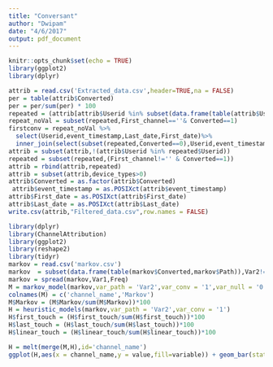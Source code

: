 ```yaml
---
title: "Conversant"
author: "Dwipam"
date: "4/6/2017"
output: pdf_document
---
```


```r
knitr::opts_chunk$set(echo = TRUE)
library(ggplot2)
library(dplyr)
```

```r
attrib = read.csv('Extracted_data.csv',header=TRUE,na = FALSE)
per = table(attrib$Converted)
per = per/sum(per) * 100
repeated = (attrib[attrib$Userid %in% subset(data.frame(table(attrib$Userid)),Freq!=1)$Var1,])
repeat_noVal = subset(repeated,First_channel==''& Converted==1)
firstconv = repeat_noVal %>% 
  select(Userid,event_timestamp,Last_date,First_date)%>%
  inner_join(select(subset(repeated,Converted==0),Userid,event_timestamp,Last_date,First_date),by="Userid")
attrib = subset(attrib,!(attrib$Userid %in% repeated$Userid))
repeated = subset(repeated,(First_channel!='' & Converted==1))
attrib = rbind(attrib,repeated)
attrib = subset(attrib,device_types>0)
attrib$Converted = as.factor(attrib$Converted)
 attrib$event_timestamp = as.POSIXct(attrib$event_timestamp)
attrib$First_date = as.POSIXct(attrib$First_date)
attrib$Last_date = as.POSIXct(attrib$Last_date)
write.csv(attrib,"Filtered_data.csv",row.names = FALSE)
```

```r
library(dplyr)
library(ChannelAttribution)
library(ggplot2)
library(reshape2)
library(tidyr)
markov = read.csv('markov.csv')
markov  = subset(data.frame(table(markov$Converted,markov$Path)),Var2!='')
markov = spread(markov,Var1,Freq)
M = markov_model(markov,var_path = 'Var2',var_conv = '1',var_null = '0')
colnames(M) = c('channel_name','Markov')
M$Markov = (M$Markov/sum(M$Markov))*100
H = heuristic_models(markov,var_path = 'Var2',var_conv = '1')
H$first_touch = (H$first_touch/sum(H$first_touch))*100
H$last_touch = (H$last_touch/sum(H$last_touch))*100
H$linear_touch = (H$linear_touch/sum(H$linear_touch))*100

H = melt(merge(M,H),id='channel_name')
ggplot(H,aes(x = channel_name,y = value,fill=variable)) + geom_bar(stat='identity',position='dodge') + labs(x = "Channel Name",y = "Conversion effect in %", title = "Channel Attribution by different methods  ") +  guides(fill=guide_legend(title="Methods"))
```